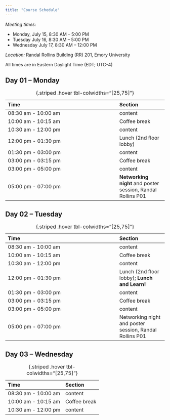 ```yaml
---
title: "Course Schedule"
---
```


*Meeting times:*

* Monday, July 15, 8:30 AM – 5:00 PM
* Tuesday July 16, 8:30 AM – 5:00 PM
* Wednesday July 17, 8:30 AM – 12:00 PM

*Location:* Randal Rollins Building (RR) 201, Emory University

::: {.callout-important}
All times are in Eastern Daylight Time (EDT; UTC-4)
:::

## Day 01 – Monday 

| Time                | Section |
|:--------------------|:--------|
| 08:30 am - 10:00 am | content |
| 10:00 am - 10:15 am | Coffee break |
| 10:30 am - 12:00 pm | content |
| 12:00 pm - 01:30 pm | Lunch (2nd floor lobby) |
| 01:30 pm - 03:00 pm | content |
| 03:00 pm - 03:15 pm | Coffee break |
| 03:00 pm - 05:00 pm | content |
| 05:00 pm - 07:00 pm | **Networking night** and poster session, Randal Rollins P01 |

: {.striped .hover tbl-colwidths="[25,75]"}


## Day 02 – Tuesday

| Time                | Section |
|:--------------------|:--------|
| 08:30 am - 10:00 am | content |
| 10:00 am - 10:15 am | Coffee break |
| 10:30 am - 12:00 pm | content |
| 12:00 pm - 01:30 pm | Lunch (2nd floor lobby); **Lunch and Learn!** |
| 01:30 pm - 03:00 pm | content |
| 03:00 pm - 03:15 pm | Coffee break |
| 03:00 pm - 05:00 pm | content |
| 05:00 pm - 07:00 pm | Networking night and poster session, Randal Rollins P01 |

: {.striped .hover tbl-colwidths="[25,75]"}

## Day 03 – Wednesday

| Time                | Section |
|:--------------------|:--------|
| 08:30 am - 10:00 am | content |
| 10:00 am - 10:15 am | Coffee break |
| 10:30 am - 12:00 pm | content |

: {.striped .hover tbl-colwidths="[25,75]"}
